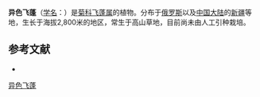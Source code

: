 {{Speciesbox
| name = 异色飞蓬
| status = 
| status_system = 
| image =
| genus = Erigeron
| species = allochrous
| authority = Botsch.
}}

'''异色飞蓬'''（[[学名|学名]]：{{lang|la|''Erigeron allochrous''}}）是[[菊科|菊科]][[飞蓬属|飞蓬属]]的植物。分布于[[俄罗斯|俄罗斯]]以及[[中国大陆|中国大陆]]的[[新疆|新疆]]等地，生长于海拔2,800米的地区，常生于高山草地，目前尚未由人工引种栽培。

== 参考文献 ==
<div class="references-small">
* {{cite web| url =http://www.bioinfo.cn/db05/KmzwSpecies.php?action=view&id=3564| title =异色飞蓬| work =《中国高等植物数据库全库》| publisher =中国科学院微生物研究所| author =昆明植物研究所| accessdate =2009-02-25| deadurl =yes| archiveurl =https://web.archive.org/web/20160305042636/http://www.bioinfo.cn/db05/KmzwSpecies.php?action=view&id=3564| archivedate =2016-03-05}}
</div>
{{Taxonbar|from=Q11066128}}

[[Category:飞蓬属|异色飞蓬]]


{{植物小作品}}
